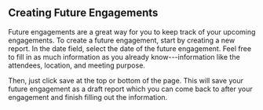 
<Meta title="ANET User Stories/Future Engagement" />

## Creating Future Engagements

Future engagements are a great way for you to keep track of your upcoming engagements. To create a future engagement, start by creating a new report. In the date field, select the date of the future engagement. Feel free to fill in as much information as you already know---information like the attendees, location, and meeting purpose.

Then, just click save at the top or bottom of the page. This will save your future engagement as a draft report which you can come back to after your engagement and finish filling out the information.
